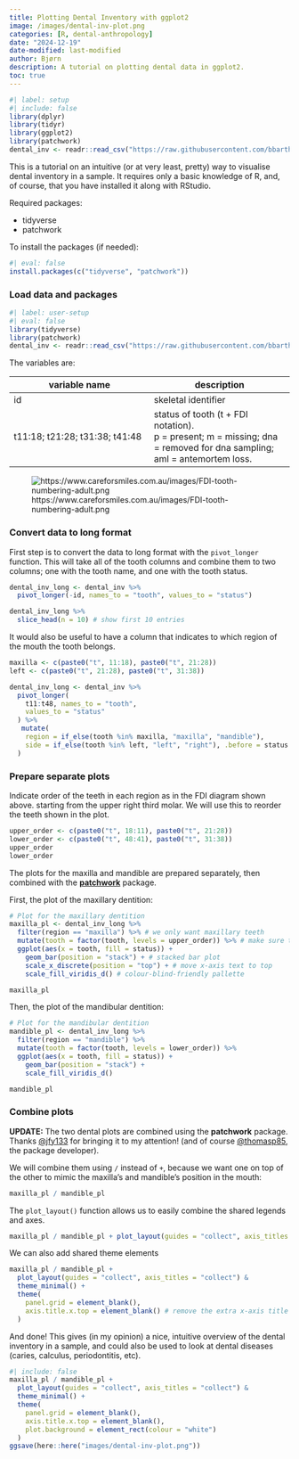 ```yaml
---
title: Plotting Dental Inventory with ggplot2
image: /images/dental-inv-plot.png
categories: [R, dental-anthropology]
date: "2024-12-19"
date-modified: last-modified
author: Bjørn
description: A tutorial on plotting dental data in ggplot2.
toc: true
---
```


```r
#| label: setup
#| include: false
library(dplyr)
library(tidyr)
library(ggplot2)
library(patchwork)
dental_inv <- readr::read_csv("https://raw.githubusercontent.com/bbartholdy/dental-inv-plot/main/data/dental-inv.csv")
```

This is a tutorial on an intuitive (or at very least, pretty) way to visualise
dental inventory in a sample. It requires only a basic knowledge of R, and, of
course, that you have installed it along with RStudio.

Required packages:

- tidyverse
- patchwork

To install the packages (if needed):

```r
#| eval: false
install.packages(c("tidyverse", "patchwork"))
```

### Load data and packages

```r
#| label: user-setup
#| eval: false
library(tidyverse)
library(patchwork)
dental_inv <- readr::read_csv("https://raw.githubusercontent.com/bbartholdy/dental-inv-plot/main/data/dental-inv.csv")
```

The variables are:

| variable name | description |
|----|----|
| id | skeletal identifier |
| t11:18; t21:28; t31:38; t41:48 | status of tooth (t + FDI notation). <br> p = present; m = missing; dna = removed for dna sampling; aml = antemortem loss. |

![https://www.careforsmiles.com.au/images/FDI-tooth-numbering-adult.png](./img/FDI-tooth-numbering-adult.png)

### Convert data to long format

First step is to convert the data to long format with the `pivot_longer` function.
This will take all of the tooth columns and combine them to two columns; one with
the tooth name, and one with the tooth status.

```r
dental_inv_long <- dental_inv %>%
  pivot_longer(-id, names_to = "tooth", values_to = "status")
```

```r
dental_inv_long %>%
  slice_head(n = 10) # show first 10 entries
```

It would also be useful to have a column that indicates to which region of the 
mouth the tooth belongs.

```r
maxilla <- c(paste0("t", 11:18), paste0("t", 21:28))
left <- c(paste0("t", 21:28), paste0("t", 31:38))

dental_inv_long <- dental_inv %>%
  pivot_longer(
    t11:t48, names_to = "tooth",
    values_to = "status"
  ) %>%
   mutate(
    region = if_else(tooth %in% maxilla, "maxilla", "mandible"), 
    side = if_else(tooth %in% left, "left", "right"), .before = status
  )
```


### Prepare separate plots

Indicate order of the teeth in each region as in the FDI diagram shown above. 
starting from the upper right third molar. We will use this to reorder the 
teeth shown in the plot.

```r
upper_order <- c(paste0("t", 18:11), paste0("t", 21:28))
lower_order <- c(paste0("t", 48:41), paste0("t", 31:38))
upper_order
lower_order
```


The plots for the maxilla and mandible are prepared separately, then combined
with the [**patchwork**](https://patchwork.data-imaginist.com/) package.

First, the plot of the maxillary dentition:

```r
# Plot for the maxillary dentition
maxilla_pl <- dental_inv_long %>%
  filter(region == "maxilla") %>% # we only want maxillary teeth
  mutate(tooth = factor(tooth, levels = upper_order)) %>% # make sure the order on the plot is according to the order the teeth are positioned in the mouth
  ggplot(aes(x = tooth, fill = status)) +
    geom_bar(position = "stack") + # stacked bar plot
    scale_x_discrete(position = "top") + # move x-axis text to top
    scale_fill_viridis_d() # colour-blind-friendly pallette

maxilla_pl
```


Then, the plot of the mandibular dentition:

```r
# Plot for the mandibular dentition
mandible_pl <- dental_inv_long %>%
  filter(region == "mandible") %>%
  mutate(tooth = factor(tooth, levels = lower_order)) %>%
  ggplot(aes(x = tooth, fill = status)) +
    geom_bar(position = "stack") +
    scale_fill_viridis_d()

mandible_pl
```


### Combine plots

**UPDATE:** The two dental plots are combined using the **patchwork** package. 
Thanks [\@jfy133](https://genomic.social/@jfy133) for bringing it to my 
attention! (and of course [\@thomasp85](https://fosstodon.org/@thomasp85), the 
package developer).

We will combine them using `/` instead of `+`, because we want one on top of the
other to mimic the maxilla's and mandible's position in the mouth:

```r
maxilla_pl / mandible_pl
```

The `plot_layout()` function allows us to easily combine the shared
legends and axes. 

```r
maxilla_pl / mandible_pl + plot_layout(guides = "collect", axis_titles = "collect")
```


We can also add shared theme elements

```r
maxilla_pl / mandible_pl + 
  plot_layout(guides = "collect", axis_titles = "collect") & 
  theme_minimal() +
  theme(
    panel.grid = element_blank(),
    axis.title.x.top = element_blank() # remove the extra x-axis title
  )
```

And done! This gives (in my opinion) a nice, intuitive overview of the dental
inventory in a sample, and could also be used to look at dental diseases 
(caries, calculus, periodontitis, etc).

```r
#| include: false
maxilla_pl / mandible_pl + 
  plot_layout(guides = "collect", axis_titles = "collect") & 
  theme_minimal() +
  theme(
    panel.grid = element_blank(),
    axis.title.x.top = element_blank(),
    plot.background = element_rect(colour = "white")
  )
ggsave(here::here("images/dental-inv-plot.png"))
```
